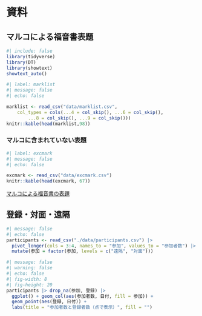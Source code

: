 # 資料

## マルコによる福音書表題 {#mark-titles}

```r
#| include: false
library(tidyverse)
library(DT)
library(showtext)
showtext_auto()
```

```r
#| label: marklist
#| message: false
#| echo: false

marklist <- read_csv("data/marklist.csv", 
    col_types = cols(...4 = col_skip(), ...6 = col_skip(), 
        ...8 = col_skip(), ...9 = col_skip()))
knitr::kable(head(marklist,98))
```

### マルコに含まれていない表題

```r
#| label: excmark
#| message: false
#| echo: false

excmark <- read_csv("data/excmark.csv")
knitr::kable(head(excmark, 67))
```

[マルコによる福音書の表題](https://icu-hsuzuki.github.io/science/bible/docs/mark.pdf)

## 登録・対面・遠隔

```r
#| message: false
#| echo: false
participants <- read_csv("./data/participants.csv") |>
  pivot_longer(cols = 3:4, names_to = "参加", values_to = "参加者数") |>
  mutate(参加 = factor(参加, levels = c("遠隔", "対面")))
```

```r
#| message: false
#| warning: false
#| echo: false
#| fig-width: 8
#| fig-height: 20
participants |> drop_na(参加, 登録) |>
  ggplot() + geom_col(aes(参加者数, 日付, fill = 参加)) +
  geom_point(aes(登録, 日付)) + 
  labs(title = "参加者数と登録者数（点で表示）", fill = "") 
```


